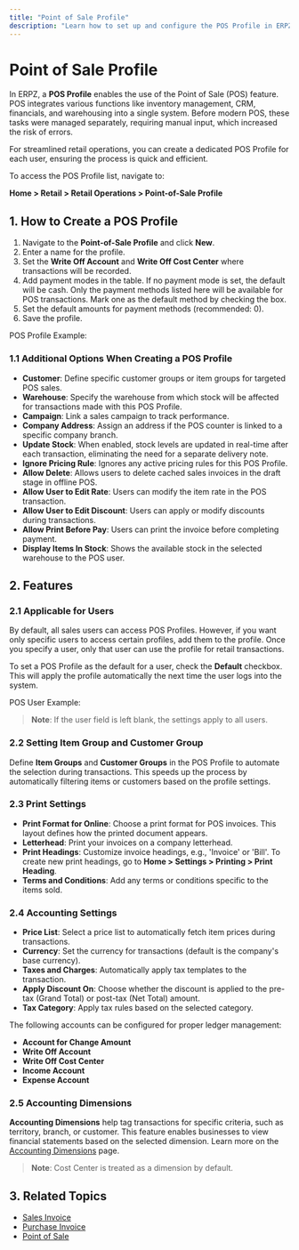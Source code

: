 ```yaml
---
title: "Point of Sale Profile"
description: "Learn how to set up and configure the POS Profile in ERPZ for efficient retail operations."
---
```


# Point of Sale Profile

In ERPZ, a **POS Profile** enables the use of the Point of Sale (POS) feature. POS integrates various functions like inventory management, CRM, financials, and warehousing into a single system. Before modern POS, these tasks were managed separately, requiring manual input, which increased the risk of errors.

For streamlined retail operations, you can create a dedicated POS Profile for each user, ensuring the process is quick and efficient.

To access the POS Profile list, navigate to:

**Home > Retail > Retail Operations > Point-of-Sale Profile**

## 1. How to Create a POS Profile

1. Navigate to the **Point-of-Sale Profile** and click **New**.
2. Enter a name for the profile.
3. Set the **Write Off Account** and **Write Off Cost Center** where transactions will be recorded.
4. Add payment modes in the table. If no payment mode is set, the default will be cash. Only the payment methods listed here will be available for POS transactions. Mark one as the default method by checking the box.
5. Set the default amounts for payment methods (recommended: 0).
6. Save the profile.

POS Profile Example:

### 1.1 Additional Options When Creating a POS Profile

- **Customer**: Define specific customer groups or item groups for targeted POS sales.
- **Warehouse**: Specify the warehouse from which stock will be affected for transactions made with this POS Profile.
- **Campaign**: Link a sales campaign to track performance.
- **Company Address**: Assign an address if the POS counter is linked to a specific company branch.
- **Update Stock**: When enabled, stock levels are updated in real-time after each transaction, eliminating the need for a separate delivery note.
- **Ignore Pricing Rule**: Ignores any active pricing rules for this POS Profile.
- **Allow Delete**: Allows users to delete cached sales invoices in the draft stage in offline POS.
- **Allow User to Edit Rate**: Users can modify the item rate in the POS transaction.
- **Allow User to Edit Discount**: Users can apply or modify discounts during transactions.
- **Allow Print Before Pay**: Users can print the invoice before completing payment.
- **Display Items In Stock**: Shows the available stock in the selected warehouse to the POS user.

## 2. Features

### 2.1 Applicable for Users

By default, all sales users can access POS Profiles. However, if you want only specific users to access certain profiles, add them to the profile. Once you specify a user, only that user can use the profile for retail transactions.

To set a POS Profile as the default for a user, check the **Default** checkbox. This will apply the profile automatically the next time the user logs into the system.

POS User Example:

> **Note**: If the user field is left blank, the settings apply to all users.

### 2.2 Setting Item Group and Customer Group

Define **Item Groups** and **Customer Groups** in the POS Profile to automate the selection during transactions. This speeds up the process by automatically filtering items or customers based on the profile settings.

### 2.3 Print Settings

- **Print Format for Online**: Choose a print format for POS invoices. This layout defines how the printed document appears.
- **Letterhead**: Print your invoices on a company letterhead.
- **Print Headings**: Customize invoice headings, e.g., 'Invoice' or 'Bill'. To create new print headings, go to **Home > Settings > Printing > Print Heading**.
- **Terms and Conditions**: Add any terms or conditions specific to the items sold.

### 2.4 Accounting Settings

- **Price List**: Select a price list to automatically fetch item prices during transactions.
- **Currency**: Set the currency for transactions (default is the company's base currency).
- **Taxes and Charges**: Automatically apply tax templates to the transaction.
- **Apply Discount On**: Choose whether the discount is applied to the pre-tax (Grand Total) or post-tax (Net Total) amount.
- **Tax Category**: Apply tax rules based on the selected category.

The following accounts can be configured for proper ledger management:

- **Account for Change Amount**
- **Write Off Account**
- **Write Off Cost Center**
- **Income Account**
- **Expense Account**

### 2.5 Accounting Dimensions

**Accounting Dimensions** help tag transactions for specific criteria, such as territory, branch, or customer. This feature enables businesses to view financial statements based on the selected dimension. Learn more on the [Accounting Dimensions](#) page.

> **Note**: Cost Center is treated as a dimension by default.

## 3. Related Topics

- [Sales Invoice]()
- [Purchase Invoice]()
- [Point of Sale](/selling/point-of-sale/point-of-sale)
